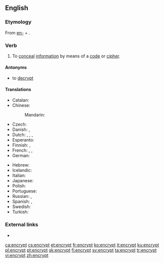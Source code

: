 ==English==

===Etymology===
From [[en-]] + {{der|en|grc|κρυπτός||hidden, concealed, private, secret}}.

===Verb===
{{en-verb}}

# To [[conceal]] [[information]] by means of a [[code]] or [[cipher]].

====Antonyms====
* to [[decrypt]]

====Translations====
{{trans-top|to conceal information by means of a code or cipher}}
* Catalan: {{t+|ca|encriptar}}
* Chinese:
*: Mandarin: {{t+|cmn|加密|tr=jiāmì|sc=Hans}}
* Czech: {{t|cs|zašifrovat}}
* Danish: {{t|da|kryptere}}, {{t|da|enkryptere}}
* Dutch: {{t+|nl|versleutelen}}, {{t+|nl|coderen}}, {{t+|nl|vercijferen}}, {{t|nl|encrypteren}}
* Esperanto: {{t|eo|ĉifri}}
* Finnish: {{t|fi|kryptata}}, {{t+|fi|salata}}
* French: {{t+|fr|coder}}, {{t+|fr|chiffrer}}, {{t+|fr|crypter}}
* German: {{t+|de|verschlüsseln}}
{{trans-mid}}
* Hebrew: {{t|he|הצפין}}
* Icelandic: {{t|is|dulrita}}
* Italian: {{t+|it|cifrare}}
* Japanese: {{t|ja|暗号化する|tr=angōka-suru}}
* Polish: {{t+|pl|szyfrować}}
* Portuguese: {{t+|pt|encriptar}}
* Russian: {{t+|ru|шифрова́ть|impf}}, {{t+|ru|зашифрова́ть|pf}}
* Spanish: {{t+|es|cifrar}}, {{t|es|encriptar}}
* Swedish: {{t+|sv|kryptera}}
* Turkish: {{t+|tr|şifrelemek}}
{{trans-bottom}}

===External links===
* {{projectlink|wikipedia}}

[[ca:encrypt]]
[[cs:encrypt]]
[[et:encrypt]]
[[fr:encrypt]]
[[ko:encrypt]]
[[it:encrypt]]
[[ku:encrypt]]
[[pl:encrypt]]
[[pt:encrypt]]
[[sk:encrypt]]
[[fi:encrypt]]
[[sv:encrypt]]
[[ta:encrypt]]
[[tr:encrypt]]
[[vi:encrypt]]
[[zh:encrypt]]